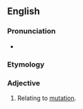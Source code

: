 ==English==

===Pronunciation===
* {{rhymes|eɪtɪv|lang=en}}

===Etymology===
{{suffix|en|mutate|ive}}

===Adjective===
{{en-adj}}

# Relating to [[mutation]].